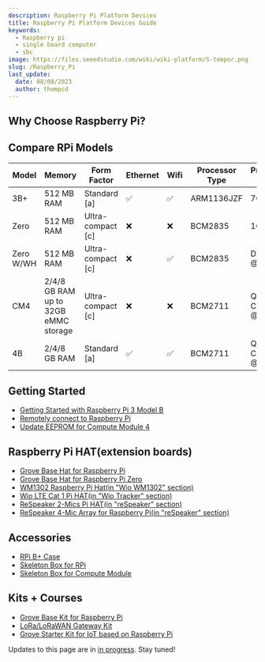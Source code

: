 ```yaml
---
description: Raspberry Pi Platform Devices
title: Raspberry Pi Platform Devices Guide
keywords:
  - Raspberry pi
  - single board computer
  - sbc
image: https://files.seeedstudio.com/wiki/wiki-platform/S-tempor.png
slug: /Raspberry_Pi
last_update:
  date: 08/08/2023
  author: thompcd
---
```



<HeroSection />

## Why Choose Raspberry Pi?
<FamilyValueSection />

## Compare RPi Models
| Model    | Memory                                 | Form Factor | Ethernet | Wifi | Processor Type | Processor Speed |
|-------   |--------                                |-------------|----------|----- |----------------|-----------------|
| 3B+      | 512 MB RAM                             | Standard [a]          | ✅ |✅ |ARM1136JZF| 700MHz            |
| Zero     | 512 MB RAM                             | Ultra-compact [c]     | ❌ |❌ |BCM2835   | 1GHz              |
| Zero W/WH| 512 MB RAM                             | Ultra-compact [c]     | ❌ |✅ |BCM2835   | Dual Core @1GHz   |
| CM4      | 2/4/8 GB RAM up to 32GB eMMC storage   | Ultra-compact [c]     | ❌ |❌ |BCM2711   | Quad Core @1.5GHz |
| 4B       | 2/4/8 GB RAM                           | Standard [a]          | ✅ |✅ |BCM2711   | Quad Core @1.5 GHz|

## Getting Started

- [Getting Started with Raspberry Pi 3 Model B](https://wiki.seeedstudio.com/Getting_Started_with_Arduino/)
- [Remotely connect to Raspberry Pi](https://wiki.seeedstudio.com/remote_connect/)
- [Update EEPROM for Compute Module 4](https://wiki.seeedstudio.com/Raspberry_pi_CM4_update_eeprom/)

## Raspberry Pi HAT(extension boards)

- [Grove Base Hat for Raspberry Pi](https://wiki.seeedstudio.com/Grove_Base_Hat_for_Raspberry_Pi/)
- [Grove Base Hat for Raspberry Pi Zero](https://wiki.seeedstudio.com/Grove_Base_Hat_for_Raspberry_Pi_Zero/)
- [WM1302 Raspberry Pi Hat(in "Wio WM1302" section)](https://wiki.seeedstudio.com/WM1302_Pi_HAT/)
- [Wio LTE Cat 1 Pi HAT(in "Wio Tracker" section)](https://wiki.seeedstudio.com/LTE_Cat_1_Pi_HAT/)
- [ReSpeaker 2-Mics Pi HAT(in "reSpeaker" section)](https://wiki.seeedstudio.com/ReSpeaker_2_Mics_Pi_HAT/)
- [ReSpeaker 4-Mic Array for Raspberry Pi(in "reSpeaker" section)](https://wiki.seeedstudio.com/ReSpeaker_4_Mic_Array_for_Raspberry_Pi/)

## Accessories
- [RPi B+ Case]("./Accessories/Raspberry_PI_Bplus_Case.md")
- [Skeleton Box for RPi]("./Accessories/Skeleton_box_for_Rasberry_Pi.md")
- [Skeleton Box for Compute Module]("./Accessories/Skeleton_Box_for_Raspberry_Pi_Compute_Module_Development_Kit.md")

## Kits + Courses

- [Grove Base Kit for Raspberry Pi](https://wiki.seeedstudio.com/Grove_Base_Kit_for_Raspberry_Pi/)
- [LoRa/LoRaWAN Gateway Kit](https://wiki.seeedstudio.com/LoRa_LoRaWan_Gateway_Kit/)
- [Grove Starter Kit for IoT based on Raspberry Pi](https://wiki.seeedstudio.com/Grove_Starter_Kit_for_IoT_based_on_Raspberry_Pi/)

Updates to this page are in <a href="https://github.com/orgs/Seeed-Studio/projects/6?pane=issue&itemId=30495963">in progress</a>. Stay tuned!